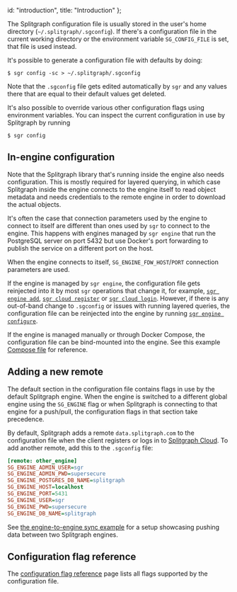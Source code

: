   id: "introduction",
  title: "Introduction"
};

The Splitgraph configuration file is usually stored in the user's home directory
(`~/.splitgraph/.sgconfig`). If there's a configuration file in the current working
directory or the environment variable `SG_CONFIG_FILE` is set, that file is used instead.

It's possible to generate a configuration file with defaults by doing:

```shell-session
$ sgr config -sc > ~/.splitgraph/.sgconfig
```

Note that the `.sgconfig` file gets edited automatically by `sgr` and any values there
that are equal to their default values get deleted.

It's also possible to override various other configuration flags using environment variables. You
can inspect the current configuration in use by Splitgraph by running

```shell-session
$ sgr config
```

## In-engine configuration

Note that the Splitgraph library that's running inside the engine also needs configuration. This
is mostly required for layered querying, in which case Splitgraph inside the engine connects
to the engine itself to read object metadata and needs credentials to the remote engine in
order to download the actual objects.

It's often the case that connection parameters used by the engine to connect to itself are
different than ones used by `sgr` to connect to the engine. This happens with engines managed
by `sgr engine` that run the PostgreSQL server on port 5432 but use Docker's port forwarding
to publish the service on a different port on the host.

When the engine connects to itself, `SG_ENGINE_FDW_HOST`/`PORT` connection parameters are used.

If the engine is managed by `sgr engine`, the configuration file gets reinjected into it
by most `sgr` operations that change it, for example,
[`sgr engine add`](../sgr/engine-management/engine_add),
[`sgr cloud register`](../sgr/splitgraph-cloud/cloud-register)
or [`sgr cloud login`](../sgr/splitgraph-cloud/cloud-login). However,
if there is any out-of-band change to `.sgconfig` or issues with running layered queries,
the configuration file can be reinjected into the engine by running
 [`sgr engine configure`](../sgr/engine-management/engine_configure).

If the engine is managed manually or through Docker Compose, the configuration file can be
bind-mounted into the engine. See this example
[Compose file](https://github.com/splitgraph/splitgraph/blob/master/examples/push-to-other-engine/docker-compose.yml) for reference.

## Adding a new remote

The default section in the configuration file contains flags in use by the default Splitgraph
engine. When the engine is switched to a different global engine using the `SG_ENGINE` flag
or when Splitgraph is connecting to that engine for a push/pull, the configuration flags in that
section take precedence.

By default, Splitgraph adds a remote `data.splitgraph.com` to the configuration file when
 the client registers or logs in to [Splitgraph Cloud](../splitgraph_cloud/introduction). To add another remote,
add this to the `.sgconfig` file:

```ini
[remote: other_engine]
SG_ENGINE_ADMIN_USER=sgr
SG_ENGINE_ADMIN_PWD=supersecure
SG_ENGINE_POSTGRES_DB_NAME=splitgraph
SG_ENGINE_HOST=localhost
SG_ENGINE_PORT=5431
SG_ENGINE_USER=sgr
SG_ENGINE_PWD=supersecure
SG_ENGINE_DB_NAME=splitgraph
```

See [the engine-to-engine sync example](https://github.com/splitgraph/splitgraph/tree/master/examples/push-to-other-engine) for a setup showcasing pushing data between two Splitgraph engines.

## Configuration flag reference

The [configuration flag reference](config_flag_reference) page lists all flags supported by the configuration file.
